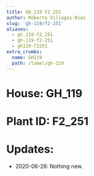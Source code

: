 ```yaml
---
title: GH_119 F2_251
author: Roberto Villegas-Diaz
slug: 'gh-119/f2-251'
aliases:
  - gh_119-f2_251
  - gh-119-f2-251
  - gh119-f2251
extra_crumbs:
  name: GH119
  path: /label/gh-119
---
```


# **House**: GH_119
# **Plant ID**: F2_251
# **Updates**: 
 - 2020-06-28: Nothing new.
